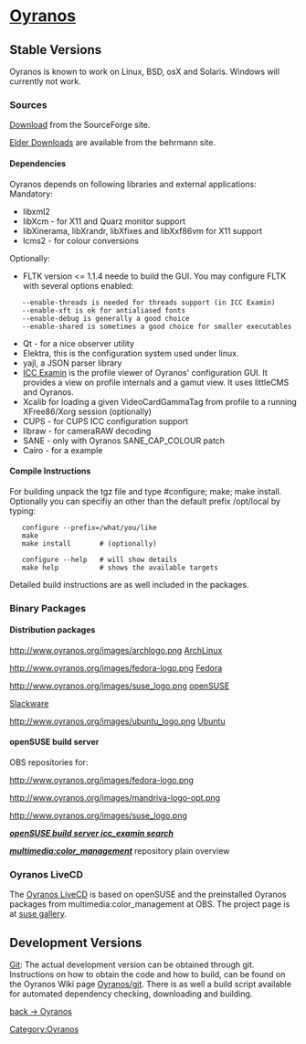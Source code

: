 <h1>[[Oyranos]]</h1>


== Stable Versions ==

Oyranos is known to work on Linux, BSD, osX and Solaris. Windows will currently not work.

=== Sources ===

[http://sourceforge.net/projects/oyranos/files/ Download] from the SourceForge site.

[http://www.behrmann.name/index.php?option=com_content&task=view&id=34&Itemid=68 Elder Downloads] are available from the behrmann site.

==== Dependencies ====

Oyranos depends on following libraries and external applications:
Mandatory:
* libxml2
* libXcm - for X11 and Quarz monitor support
* libXinerama, libXrandr, libXfixes and libXxf86vm for X11 support
* lcms2 - for colour conversions
Optionally:
* FLTK version <= 1.1.4 neede to build the GUI. You may configure FLTK with several options enabled:
    --enable-threads is needed for threads support (in ICC Examin)
    --enable-xft is ok for antialiased fonts
    --enable-debug is generally a good choice
    --enable-shared is sometimes a good choice for smaller executables
* Qt - for a nice observer utility
* Elektra, this is the configuration system used under linux.
* yajl, a JSON parser library
* [[ICC Examin/Download|ICC Examin]] is the profile viewer of Oyranos' configuration GUI. It provides a view on profile internals and a gamut view. It uses littleCMS and Oyranos.
* Xcalib for loading a given VideoCardGammaTag from profile to a running XFree86/Xorg session (optionally)
* CUPS - for CUPS ICC configuration support
* libraw - for cameraRAW decoding
* SANE - only with Oyranos SANE_CAP_COLOUR patch
* Cairo - for a example

==== Compile Instructions ====

For building unpack the tgz file and type #configure; make; make install.
Optionally you can specifiy an other than the default prefix /opt/local by typing:

    configure --prefix=/what/you/like
    make
    make install       # (optionally)

    configure --help   # will show details
    make help          # shows the available targets

Detailed build instructions are as well included in the packages.

=== Binary Packages ===
==== Distribution packages ====
http://www.oyranos.org/images/archlogo.png [https://aur.archlinux.org/packages.php?O=0&K=oyranos&do_Search=Go ArchLinux]


http://www.oyranos.org/images/fedora-logo.png [https://admin.fedoraproject.org/pkgdb/acls/name/oyranos Fedora]


http://www.oyranos.org/images/suse_logo.png [http://software.opensuse.org/search?q=oyranos openSUSE]


[http://slackbuilds.org/result/?search=oyranos Slackware]


http://www.oyranos.org/images/ubuntu_logo.png [http://www.ubuntuupdates.org/oyranos Ubuntu]



==== openSUSE build server ====
OBS repositories for:

http://www.oyranos.org/images/fedora-logo.png<br>


http://www.oyranos.org/images/mandriva-logo-opt.png<br>


http://www.oyranos.org/images/suse_logo.png<br>


'''''[http://software.opensuse.org/search?q=icc_examin&exclude_debug=true openSUSE build server icc_examin search]'''''

'''''[http://download.opensuse.org/repositories/multimedia:/color_management/ multimedia:color_management]''''' repository plain overview<br>


=== Oyranos LiveCD ===
The [http://sourceforge.net/projects/openicc/files/Demo/ Oyranos LiveCD] is based on openSUSE and the preinstalled Oyranos packages from multimedia:color_management at OBS. The project page is at [http://susegallery.com/a/8Kr6tw/oyranos-multimedia-113a suse gallery].

== Development Versions ==

[[Oyranos/git|Git]]: The actual development version can be obtained through git. Instructions on how to obtain the code and how to build, can be found on the Oyranos Wiki page [[Oyranos/git]]. There is as well a build script available for automated dependency checking, downloading and building.


[[Oyranos|back -> Oyranos]]
[[Category:Oyranos]]